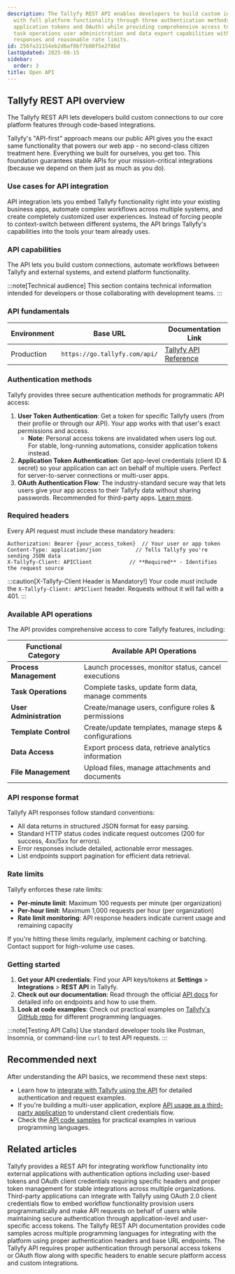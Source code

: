 ```yaml
---
description: The Tallyfy REST API enables developers to build custom integrations
  with full platform functionality through three authentication methods (user tokens
  application tokens and OAuth) while providing comprehensive access to process management
  task operations user administration and data export capabilities with standard JSON
  responses and reasonable rate limits.
id: 256fa31154eb2d6af8bf7b80f5e2f8bd
lastUpdated: 2025-08-15
sidebar:
  order: 3
title: Open API
---
```


## Tallyfy REST API overview

The Tallyfy REST API lets developers build custom connections to our core platform features through code-based integrations.

Tallyfy's "API-first" approach means our public API gives you the exact same functionality that powers our web app - no second-class citizen treatment here. Everything we built for ourselves, you get too. This foundation guarantees stable APIs for your mission-critical integrations (because we depend on them just as much as you do).

### Use cases for API integration

API integration lets you embed Tallyfy functionality right into your existing business apps, automate complex workflows across multiple systems, and create completely customized user experiences. Instead of forcing people to context-switch between different systems, the API brings Tallyfy's capabilities into the tools your team already uses.

### API capabilities

The API lets you build custom connections, automate workflows between Tallyfy and external systems, and extend platform functionality.

:::note[Technical audience]
This section contains technical information intended for developers or those collaborating with development teams.
:::

### API fundamentals

| Environment | Base URL                  | Documentation Link                     |
|-------------|---------------------------|----------------------------------------|
| Production  | `https://go.tallyfy.com/api/` | [Tallyfy API Reference](https://go.tallyfy.com/api/) |

### Authentication methods

Tallyfy provides three secure authentication methods for programmatic API access:

1. **User Token Authentication**: Get a token for specific Tallyfy users (from their profile or through our API). Your app works with that user's exact permissions and access.
   - **Note**: Personal access tokens are invalidated when users log out. For stable, long-running automations, consider application tokens instead.
2. **Application Token Authentication**: Get app-level credentials (client ID & secret) so your application can act on behalf of multiple users. Perfect for server-to-server connections or multi-user apps.
3. **OAuth Authentication Flow**: The industry-standard secure way that lets users give your app access to their Tallyfy data without sharing passwords. Recommended for third-party apps. [Learn more](/products/pro/integrations/open-api/oauth-authorization-flow/).

### Required headers

Every API request must include these mandatory headers:

```
Authorization: Bearer {your_access_token}  // Your user or app token
Content-Type: application/json           // Tells Tallyfy you're sending JSON data
X-Tallyfy-Client: APIClient            // **Required** - Identifies the request source
```

:::caution[X-Tallyfy-Client Header is Mandatory!]
Your code *must* include the `X-Tallyfy-Client: APIClient` header. Requests without it will fail with a 401.
:::

### Available API operations

The API provides comprehensive access to core Tallyfy features, including:

| Functional Category   | Available API Operations                                |
|-----------------------|---------------------------------------------------------|
| **Process Management**| Launch processes, monitor status, cancel executions    |
| **Task Operations**   | Complete tasks, update form data, manage comments      |
| **User Administration**| Create/manage users, configure roles & permissions    |
| **Template Control**  | Create/update templates, manage steps & configurations |
| **Data Access**       | Export process data, retrieve analytics information    |
| **File Management**   | Upload files, manage attachments and documents         |

### API response format

Tallyfy API responses follow standard conventions:
- All data returns in structured JSON format for easy parsing.
- Standard HTTP status codes indicate request outcomes (200 for success, 4xx/5xx for errors).
- Error responses include detailed, actionable error messages.
- List endpoints support pagination for efficient data retrieval.

### Rate limits

Tallyfy enforces these rate limits:

- **Per-minute limit**: Maximum 100 requests per minute (per organization)
- **Per-hour limit**: Maximum 1,000 requests per hour (per organization)
- **Rate limit monitoring**: API response headers indicate current usage and remaining capacity

If you're hitting these limits regularly, implement caching or batching. Contact support for high-volume use cases.

### Getting started

1. **Get your API credentials**: Find your API keys/tokens at **Settings** > **Integrations** > **REST API** in Tallyfy.
2. **Check out our documentation**: Read through the official [API docs](https://go.tallyfy.com/api/) for detailed info on endpoints and how to use them.
3. **Look at code examples**: Check out practical examples on [Tallyfy's GitHub repo](https://github.com/tallyfy/api-support/) for different programming languages.

:::note[Testing API Calls]
Use standard developer tools like Postman, Insomnia, or command-line `curl` to test API requests.
:::



<PageTree />

## Recommended next

After understanding the API basics, we recommend these next steps:

- Learn how to [integrate with Tallyfy using the API](/products/pro/integrations/open-api/how-to-integrate-with-tallyfy-using-api/) for detailed authentication and request examples.
- If you're building a multi-user application, explore [API usage as a third-party application](/products/pro/integrations/open-api/access-api-as-a-third-party-application-instead-of-a-user/) to understand client credentials flow.
- Check the [API code samples](/products/pro/integrations/open-api/code-samples/) for practical examples in various programming languages.


## Related articles
<CardGrid>
<LinkTitleCard header="<b>Open Api > Integrate with Tallyfy using the API</b>" href="/products/pro/integrations/open-api/how-to-integrate-with-tallyfy-using-api/" > Tallyfy provides a REST API for integrating workflow functionality into external applications with authentication options including user-based tokens and OAuth client credentials requiring specific headers and proper token management for stable integrations across multiple organizations. </LinkTitleCard>
<LinkTitleCard header="<b>Open Api > API usage as a third-party application instead of a user</b>" href="/products/pro/integrations/open-api/access-api-as-a-third-party-application-instead-of-a-user/" > Third-party applications can integrate with Tallyfy using OAuth 2.0 client credentials flow to embed workflow functionality provision users programmatically and make API requests on behalf of users while maintaining secure authentication through application-level and user-specific access tokens. </LinkTitleCard>
<LinkTitleCard header="<b>Open Api > API code samples</b>" href="/products/pro/integrations/open-api/code-samples/" > The Tallyfy REST API documentation provides code samples across multiple programming languages for integrating with the platform using proper authentication headers and base URL endpoints. </LinkTitleCard>
<LinkTitleCard header="<b>Code Samples > Authentication methods</b>" href="/products/pro/integrations/open-api/code-samples/authentication/" > The Tallyfy API requires proper authentication through personal access tokens or OAuth flow along with specific headers to enable secure platform access and custom integrations. </LinkTitleCard>
</CardGrid>
